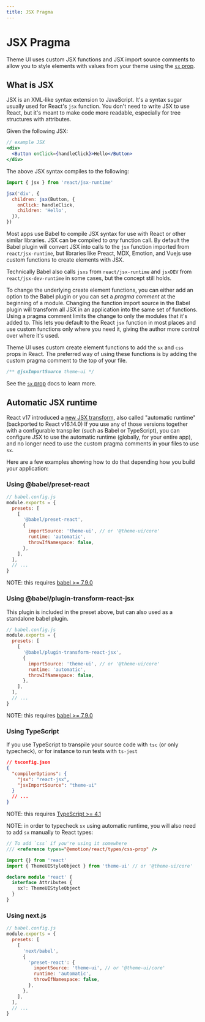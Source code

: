 ```yaml
---
title: JSX Pragma
---
```


# JSX Pragma

Theme UI uses custom JSX functions and JSX import source comments to allow you
to style elements with values from your theme using the [`sx` prop][].

## What is JSX

JSX is an XML-like syntax extension to JavaScript. It's a syntax sugar usually
used for React's `jsx` function. You don't need to write JSX to use React, but
it's meant to make code more readable, especially for tree structures with
attributes.

Given the following JSX:

```jsx
// example JSX
<div>
  <Button onClick={handleClick}>Hello</Button>
</div>
```

The above JSX syntax compiles to the following:

```js
import { jsx } from 'react/jsx-runtime'

jsx('div', {
  children: jsx(Button, {
    onClick: handleClick,
    children: 'Hello',
  }),
})
```

Most apps use Babel to compile JSX syntax for use with React or other similar
libraries. JSX can be compiled to _any_ function call. By default the Babel
plugin will convert JSX into calls to the `jsx` function imported from
`react/jsx-runtime`, but libraries like Preact, MDX, Emotion, and Vuejs use
custom functions to create elements with JSX.

Technically Babel also calls `jsxs` from `react/jsx-runtime` and `jsxDEV` from
`react/jsx-dev-runtime` in some cases, but the concept still holds.

To change the underlying create element functions, you can either add an option
to the Babel plugin or you can set a _pragma comment_ at the beginning of a
module. Changing the function import source in the Babel plugin will transform
all JSX in an application into the same set of functions. Using a pragma comment
limits the change to only the modules that it's added to. This lets you default
to the React `jsx` function in most places and use custom functions only where
you need it, giving the author more control over where it's used.

Theme UI uses custom create element functions to add the `sx` and `css` props in
React. The preferred way of using these functions is by adding the custom pragma
comment to the top of your file.

```js
/** @jsxImportSource theme-ui */
```

See the [`sx` prop][] docs to learn more.

[`sx` prop]: /sx-prop

## Automatic JSX runtime

React v17 introduced a
[new JSX transform](https://reactjs.org/blog/2020/09/22/introducing-the-new-jsx-transform.html),
also called "automatic runtime" (backported to React v16.14.0) If you use any of
those versions together with a configurable transpiler (such as Babel or
TypeScript), you can configure JSX to use the automatic runtime (globally, for
your entire app), and no longer need to use the custom pragma comments in your
files to use `sx`.

Here are a few examples showing how to do that depending how you build your
application:

### Using @babel/preset-react

```js
// babel.config.js
module.exports = {
  presets: [
    [
      '@babel/preset-react',
      {
        importSource: 'theme-ui', // or '@theme-ui/core'
        runtime: 'automatic',
        throwIfNamespace: false,
      },
    ],
  ],
  // ...
}
```

NOTE: this requires
[babel >= 7.9.0](https://babeljs.io/docs/en/babel-preset-react#react-automatic-runtime)

### Using @babel/plugin-transform-react-jsx

This plugin is included in the preset above, but can also used as a standalone
babel plugin.

```js
// babel.config.js
module.exports = {
  presets: [
    [
      '@babel/plugin-transform-react-jsx',
      {
        importSource: 'theme-ui', // or '@theme-ui/core'
        runtime: 'automatic',
        throwIfNamespace: false,
      },
    ],
  ],
  // ...
}
```

NOTE: this requires
[babel >= 7.9.0](https://babeljs.io/docs/en/babel-plugin-transform-react-jsx#react-automatic-runtime)

### Using TypeScript

If you use TypeScript to transpile your source code with `tsc` (or only
typecheck), or for instance to run tests with `ts-jest`

```json
// tsconfig.json
{
  "compilerOptions": {
    "jsx": "react-jsx",
    "jsxImportSource": "theme-ui"
  }
  // ...
}
```

NOTE: this requires
[TypeScript >= 4.1](https://www.typescriptlang.org/docs/handbook/release-notes/typescript-4-1.html#react-17-jsx-factories)

NOTE: in order to typecheck `sx` using automatic runtime, you will also need to
add `sx` manually to React types:

```ts
// To add `css` if you're using it somewhere
/// <reference types="@emotion/react/types/css-prop" />

import {} from 'react'
import { ThemeUIStyleObject } from 'theme-ui' // or '@theme-ui/core'

declare module 'react' {
  interface Attributes {
    sx?: ThemeUIStyleObject
  }
}
```

### Using next.js

```js
// babel.config.js
module.exports = {
  presets: [
    [
      'next/babel',
      {
        'preset-react': {
          importSource: 'theme-ui', // or '@theme-ui/core'
          runtime: 'automatic',
          throwIfNamespace: false,
        },
      },
    ],
  ],
  // ...
}
```
